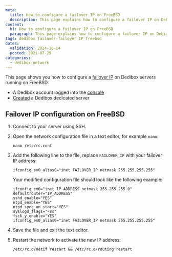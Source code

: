 ```yaml
---
meta:
  title: How to configure a failover IP on FreeBSD
  description: This page explains how to configure a failover IP on Debian or FreeBSD.
content:
  h1: How to configure a failover IP on FreeBSD
  paragraph: This page explains how to configure a failover IP on Debian or FreeBSD.
tags: dedibox failover-failover IP freebsd
dates:
  validation: 2024-10-14
  posted: 2021-07-29
categories:
  - dedibox-network
---
```


This page shows you how to configure a [failover IP](/dedibox-network/ip-failover/concepts/#failover-ips) on Dedibox servers running on FreeBSD.

<Macro id="requirements" />

- A Dedibox account logged into the [console](https://console.online.net)
- [Created](/dedibox/dedicated-servers/how-to/order-a-server/) a Dedibox dedicated server

## Failover IP configuration on FreeBSD

1. Connect to your server using SSH.
2. Open the network configuration file in a text editor, for example `nano`:
    ```
    nano /etc/rc.conf
    ```
3. Add the following line to the file, replace `FAILOVER_IP` with your failover IP address:
    ```
    ifconfig_em0_alias0="inet FAILOVER_IP netmask 255.255.255.255"
    ```

    Your modified configuration file should look like the following example:

    ```
    ifconfig_em0="inet IP_ADDRESS netmask 255.255.255.0"
    defaultrouter="IP_ADDRESS"
    sshd_enable="YES"
    ntpd_enable="YES"
    ntpd_sync_on_start="YES"
    syslogd_flags="-ss"
    fsck_y_enable="YES"
    ifconfig_em0_alias0="inet FAILOVER_IP netmask 255.255.255.255"
    ```
4. Save the file and exit the text editor.
5. Restart the network to activate the new IP address:
    ```
    /etc/rc.d/netif restart && /etc/rc.d/routing restart
    ```


